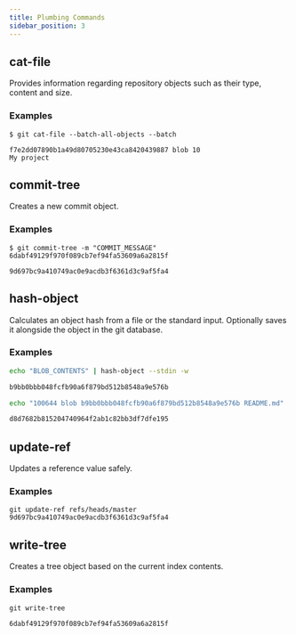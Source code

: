 ```yaml
---
title: Plumbing Commands
sidebar_position: 3
---
```


## cat-file

Provides information regarding repository objects such as their type,
content and size.

### Examples

```git
$ git cat-file --batch-all-objects --batch

f7e2dd07890b1a49d80705230e43ca8420439887 blob 10
My project
```

## commit-tree

Creates a new commit object.

### Examples

```git
$ git commit-tree -m "COMMIT_MESSAGE" 6dabf49129f970f089cb7ef94fa53609a6a2815f

9d697bc9a410749ac0e9acdb3f6361d3c9af5fa4
```

## hash-object

Calculates an object hash from a file or the standard input.
Optionally saves it alongside the object in the git database.

### Examples

```bash
echo "BLOB_CONTENTS" | hash-object --stdin -w

b9bb0bbb048fcfb90a6f879bd512b8548a9e576b
```

```bash
echo "100644 blob b9bb0bbb048fcfb90a6f879bd512b8548a9e576b README.md" | git hash-object --stdin -w

d8d7682b815204740964f2ab1c82bb3df7dfe195
```

## update-ref

Updates a reference value safely.

### Examples

```git
git update-ref refs/heads/master 9d697bc9a410749ac0e9acdb3f6361d3c9af5fa4
```

## write-tree

Creates a tree object based on the current index contents.

### Examples

```git
git write-tree

6dabf49129f970f089cb7ef94fa53609a6a2815f
```
